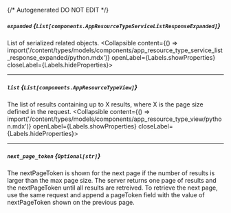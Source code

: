 {/* Autogenerated DO NOT EDIT  */}

##### `expanded` *{`List[components.AppResourceTypeServiceListResponseExpanded]`}*
List of serialized related objects.
<Collapsible content={() => import('/content/types/models/components/app_resource_type_service_list_response_expanded/python.mdx')} openLabel={Labels.showProperties} closeLabel={Labels.hideProperties}>
</Collapsible>

---
##### `list` *{`List[components.AppResourceTypeView]`}*
The list of results containing up to X results, where X is the page size defined in the request.
<Collapsible content={() => import('/content/types/models/components/app_resource_type_view/python.mdx')} openLabel={Labels.showProperties} closeLabel={Labels.hideProperties}>
</Collapsible>

---
##### `next_page_token` *{`Optional[str]`}*
The nextPageToken is shown for the next page if the number of results is larger than the max page size.
 The server returns one page of results and the nextPageToken until all results are retreived.
 To retrieve the next page, use the same request and append a pageToken field with the value of nextPageToken shown on the previous page.


